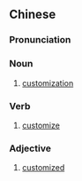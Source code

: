 ==Chinese==
{{zh-forms}}

===Pronunciation===
{{zh-pron
|m=kèzhìhuà
|cat=n,v,a
}}

===Noun===
{{zh-noun}}

# [[customization]]

===Verb===
{{zh-verb}}

# [[customize]]

===Adjective===
{{zh-adj}}

# {{lb|zh|attributive}} [[customized]]
#: {{zh-x|客制化 服務|'''customized''' service}}